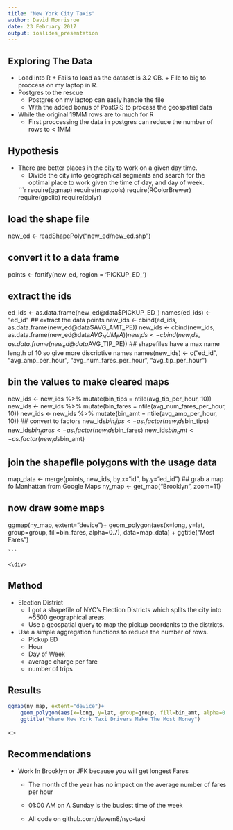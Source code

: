 ```yaml
---
title: "New York City Taxis"
author: David Morrisroe
date: 23 February 2017
output: ioslides_presentation
---
```



## Exploring The Data

* Load into R
      + Fails to load as the dataset is 3.2 GB.
      + File to big to proccess on my laptop in R.
* Postgres to the rescue
    + Postgres on my laptop can easly handle the file
    + With the added bonus of PostGIS to process the geospatial data

* While the original 19MM rows are to much for R
    + First proccessing the data in postgres can reduce the number of rows to < 1MM

## Hypothesis
<div class="columns-2">
* There are better places in the city to work on a given day time.
    + Divide the city into geographical segments and search for the optimal place to work given the time of day, and day of week.

    ```r

require(ggmap)
require(maptools)
require(RColorBrewer)
require(gpclib)
require(dplyr)

## load the shape file
new_ed <- readShapePoly("new_ed/new_ed.shp")

## convert it to a data frame
points <- fortify(new_ed, region = 'PICKUP_ED_')

## extract the ids
ed_ids <- as.data.frame(new_ed@data$PICKUP_ED_)
names(ed_ids) <- "ed_id"
## extract the data points
new_ids <- cbind(ed_ids, as.data.frame(new_ed@data$AVG_AMT_PE))
new_ids <- cbind(new_ids, as.data.frame(new_ed@data$AVG_NUM_FA))
new_ids <- cbind(new_ids, as.data.frame(new_ed@data$AVG_TIP_PE))
## shapefiles have a max name length of 10 so give more discriptive names
names(new_ids) <- c("ed_id", "avg_amp_per_hour", "avg_num_fares_per_hour", "avg_tip_per_hour")

## bin the values to make cleared maps
new_ids <- new_ids %>% mutate(bin_tips = ntile(avg_tip_per_hour, 10))
new_ids <- new_ids %>% mutate(bin_fares = ntile(avg_num_fares_per_hour, 10))
new_ids <- new_ids %>% mutate(bin_amt = ntile(avg_amp_per_hour, 10))
## convert to factors 
new_ids$bin_tips <- as.factor(new_ids$bin_tips)
new_ids$bin_fares <- as.factor(new_ids$bin_fares)
new_ids$bin_amt <- as.factor(new_ids$bin_amt)

## join the shapefile polygons with the usage data
map_data <- merge(points, new_ids, by.x="id", by.y="ed_id")
## grab a map fo Manhattan from Google Maps
ny_map <- get_map("Brooklyn", zoom=11)


## now draw some maps
ggmap(ny_map, extent="device")+
    geom_polygon(aes(x=long, y=lat, group=group, fill=bin_fares, alpha=0.7), data=map_data) +
    ggtitle("Most Fares")

    ```

	<\div>


		
## Method 
* Election District
    + I got a shapefile of NYC's Election Districts which splits the city into ~5500 geographical areas.
    +  Use a geospatial query to map the pickup coordanits to the districts.

* Use a simple aggregation functions to reduce the number of rows.
	+ Pickup ED
	+ Hour
	+ Day of Week
	+ average charge per fare
	+ number of trips

## Results
<div class="centered">
```r
 
ggmap(ny_map, extent="device")+
    geom_polygon(aes(x=long, y=lat, group=group, fill=bin_amt, alpha=0.6), data=map_data) +
    ggtitle("Where New York Taxi Drivers Make The Most Money")


```
<\div>

## Recommendations

* Work In Brooklyn or JFK because you will get longest Fares

  * The month of the year has no impact on the average number of fares per hour

  * 01:00 AM on A Sunday is the busiest time of the week

  * All code on github.com/davem8/nyc-taxi